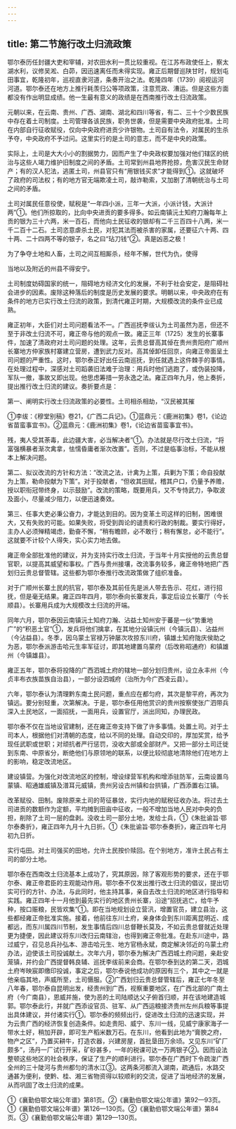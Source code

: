 ```yaml
---
---
---
```

title: 第二节施行改土归流政策
---



鄂尔泰历任封疆大吏和宰辅，对农田水利一贯比较重视。在江苏布政使任上，察太湖水利，议修吴淞、白茆，因迅速离任而未得实现。雍正后期督巡陕甘时，规划屯田事宜，乾隆初年，巡视直隶河道，条奏开治之法。乾隆四年（1739）阅视运河河道。鄂尔泰还在地方上推行耗羡归公等项政策，注意荒政、漕运。但是这些方面都没有作出明显成绩。他一生最有意义的政绩是在西南推行改土归流政策。

元朝以来，在云南、贵州、广西、湖南、湖北和四川等省，有二、三十个少数民族中存在着土司制度。土司管理各该民族，职务世袭，但是需要中央政府批准。土司在内部自行征收赋役，仅向中央政府进贡少许银物。土司自有法令，对属民的生杀予夺，中央政府不予过问。这里实行的是土司的意志，而不是中央的政策。

实际上，土司是大大小小的割据势力，因而产生了中央政权要加强对他们辖区的统治与这些人竭力维护旧制度之间的矛盾。土司常到州县地界抢掠，危害汉民生命财产；有的汉人犯法，逃匿土司，州县官只有“用银钱买求”才能得到①。这就破坏了政府的司法权；有的地方官无端欺凌土司，敲诈勒索，又加剧了清朝统治与土司之间的矛盾。

土司对属民任意役使，赋税是“一年四小派，三年一大派，小派计钱，大派计两”①。他们所掠取的，比向中央进贡的要多得多。如云南镇沅土知府刀瀚每年上贡的银为三十六两，米一百石，而他向土民征收的银却有二千三百四十八两，米一千二百十二石。土司恣意虐杀土民，对犯其法而被杀害的家属，还要征六十两、四十两、二十四两不等的银子，名之曰“玷刀钱”②。真是凶恶之极！

为了争夺土地和人畜，土司之间互相厮杀，经年不解，世代为仇，使得

当地以及附近的州县不得安宁。

土司制度妨碍国家的统一，阻碍地方经济文化的发展，不利于社会安定，是阻碍社会进步的因素。废除这种落后的制度是历史发展的要求。明朝以来，中央政府在有条件的地方已实行改土归流的政策，到清代雍正时期，大规模改流的条件业已成熟。

雍正初年，大臣们对土司问题看法不一。广西巡抚李绂认为土司虽然为恶，但还不至于非改土归流不可，雍正帝与他的观点一致。雍正三年（1725）发生的长寨事件，加速了清政府对土司问题的处理。这年，云贵总督高其倬在贵州贵阳府广顺州长寨地方仲家族村寨建立营房，遭到武力反对。高其倬卸任回京，向雍正帝面呈土司问题的严重性。这时，鄂尔泰正好出任云南巡抚，到任就遇上这件棘手的事情。在处理过程中，深感对土司蹈袭旧法难于治理：用兵时他们逃跑了，或伪装投降，军队一撤，事故又即出现。他思虑筹措一劳永逸之法。雍正四年九月，他上奏折，提出推行改土归流的建议。奏折要点是：

第一、阐明实行改土归流政策的必要性。土司相杀相劫，“汉民被其摧

①李绂：《穆堂别稿》卷21，《广西二兵记》。①蓝鼎元：《鹿洲初集》卷1，《论边省苗蛮事宜书》。②蓝鼎元：《鹿洲初集》卷1，《论边省苗蛮事宜书》。

残，夷人受其荼毒，此边疆大害，必当解决者”①。办法就是尽行改土归流，“将富强横暴者渐次禽拿，怯懦昏庸者渐次改置”。否则，不过是临事治标，不能从根本上解决问题。

第二、拟议改流的方针和方法：“改流之法，计禽为上策，兵剿为下策；命自投献为上策，勒命投献为下策”。对于投献者，“但收其田赋，稽其户口，仍量予养赡，授以职衔冠带终身，以示鼓励”。改流的策略，既要用兵，又不专恃武力，争取波及面小，尽量减少阻力，以便迅速奏效。

第三、任事大吏必秉公奋力，才能达到目的。因为变革土司这样的旧制，困难很大，又有失败的可能。如果失败，将受到舆论的谴责和行政的制裁。要实行得好，主办人必须殚精竭虑，勤奋不懈，“稍有瞻顾，必不敢行；稍有懈怠，必不能行”。这就要不计较个人得失，实心实力地去做。

雍正帝全部批准他的建议，并为支持实行改土归流，于当年十月实授他的云贵总督官职，以提高其威望和事权。广西与贵州接壤，改流事务较多，雍正帝特地把广西划归云贵总督管辖。这些都为鄂尔泰推行改流政策做了组织准备。

对于广顺州长寨土民的抗官，鄂尔泰及其前任先是派人带去告示、花红，进行招抚，但是毫无结果。雍正四年四月，鄂尔泰向长寨发兵，事定后设立长寨厅（今长顺县）。长寨用兵成为大规模改土归流的开端。

同年六月，鄂尔泰因云南镇沅土知府刀瀚、沾益土知州安于蕃是一伙“势重地广”的“积恶土官”①，发兵将他们擒拿，在其地分设镇沅州（今镇沅县）、沾益州（今沾益县）。冬季，因乌蒙土官禄万钟屡次攻掠东川府，镇雄土知府陇庆侯助之为恶，鄂尔泰派游击哈元生率军征讨，即其地建置乌蒙府（后改称昭通府）和镇雄州（今镇雄县）。

雍正五年，鄂尔泰将投降的广西泗城土府的辖地一部分划归贵州，设立永丰州（今贞丰布衣族苗族自治县），一部分设泗城府（治所为今广西凌云县）。

六年，鄂尔泰认为清理黔东南土民问题，重点应在都匀府，其次是黎平府，再次为镇远。要分别轻重，次第解决。于是，鄂尔泰任用他赏识的贵州按察使张广泗带兵深入土民地区，一面招抚，一面用兵，设置官厅，派出同知，办理民政。

鄂尔泰不仅在当地设官建制，还在雍正帝支持下做了许多事情。处置土司。对于土司本人，根据他们对清朝的态度，给以不同的处理。自动交印的，厚加奖赏，给予现任武职或世职；对顽抗者严行惩罚，没收大部或全部财产。又把一部分土司迁徙到东南、中原省分，断绝他们与原领地的联系，以便比较彻底地清除他们在地方上的影响，稳定改流地区。

建设镇营。为强化对改流地区的控制，增设绿营军机构和增添驻防军，云南设置乌蒙镇、昭通雄威镇及潽耳元威镇，贵州另设古州镇和台拱镇，广西添置右江镇。

改革赋役、田制。废除原来土司的苛征暴敛，实行内地的赋税征收办法。将过去土司进贡的数额作为定额，平均摊到田亩中征收，一般不增加当地人民对中央的负担，削除了土司一层的盘剥。没收土司一部分土地，发给士兵，①《朱批谕旨·鄂尔泰奏折》，雍正四年九月十九日折。①《朱批谕旨·鄂尔泰奏折》，雍正四年七月初九日折。

实行屯田。对土司强买的田地，允许土民按价赎回。在个别地方，准许土民占有土司的部分土地。

鄂尔泰在西南改土归流基本上成功了，究其原因，除了客观形势的要求，还在于鄂尔泰、雍正帝君臣的主观能动作用。鄂尔泰不仅发出推行改土归流的倡议，提出切实可行的方针、办法，与此同时，他主持其事，亲自去改土归流的地区进行指导和实践。雍正四年十一月他到最先实行的地区贵州长寨，沿途“招抚逃亡，给牛予种，按口赈粮，民皆欢集”①。即在当地规划设立营汛，增置官员，建立县治，这些都经雍正帝批准实施。接着，他前往东川土府，亲身体会到东川距离昆明近、成都远，而东川属四川节制，发生事情后四川总督鞭长莫及，不如云贵总督就近处理更为捷便，因此建议将东川改归云南辖治，也得到雍正帝批准。在赴东川途中，路过威宁，召见总兵孙弘本、游击哈元生、地方官杨永斌，商定解决邻近的乌蒙土府办法，迫使该土司投诚献土。次年六月，鄂尔泰为解决广西泗城土府问题，亲赴安笼镇，并约会广西提督韩良辅、巡抚李绂前来会商。在鄂尔泰到达的第二天，泗城土府岑映宸即缴印投诚，事定之后，鄂尔泰说他成功的原因有三个，其中之一就是他亲临其地，声威所至，土司慑服。②广西划归云贵总督管辖后，雍正七年冬至八年春，鄂尔泰自昆明出发，经贵州到广西，视察重要地区，在广西北部的广南土府（今广南县），恩威并施，使为恶的土司陆顺达父子俯首归顺，并在该地建造城郭。鄂尔泰此行，并就广西添设官员、驻军、从广西运粮接济贵州左州兵粮等事提出具体建议，并付诸实行①。鄂尔泰的频频出行，促进改土归流的迅速实现，并为云贵广西的经济恢复创造条件。如走贵阳、威宁、东川一线，见威宁康家海子一带水土好，稍加开辟，即可生产稻米数万石。在东川，他看到此地为“膏腴之府，物产之区”，乃置买耕牛，打造农器，兴建房屋，首批垦田万余顷。又见东川“矿厂颇多”，汤丹一厂试行开采，矿砂甚多，一年的税课可达一万两银子②。因而设法整顿这些地区的社会秩序，保证了生产的顺利进行。鄂尔泰在广西时下令疏浚广西全州的三十陡河与贵州都匀的清水江③。这两条河都流入湖南，疏通后，水路交通甚为便利，使黔、桂、湘三省物资得以较顺利的交流，促进了当地经济的发展，从而巩固了改土归流的成果。

①《襄勤伯鄂文端公年谱》第81页。②《襄勤伯鄂文端公年谱》第92—93页。①《襄勤伯鄂文端公年谱》第126—130页。②《襄勤伯鄂文端公年谱》第84页。③《襄勤伯鄂文端公年谱》第129—130页。